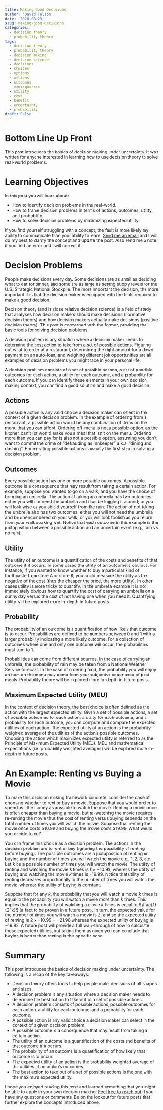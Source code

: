 ```yaml
---
title: Making Good Decisions 
author: 'David Telson'
date: '2020-08-23'
slug: making-good-decisions
categories:
  - decision theory
  - probability theory
tags: 
  - decision theory
  - probability theory
  - decision making
  - decision science
  - decisions
  - choices
  - options
  - actions
  - outcomes
  - consequences
  - utility
  - cost
  - benefit
  - uncertainty
  - probability
draft: False
---
```

# Bottom Line Up Front
This post introduces the basics of decision making under uncertainty. It was written for anyone interested in learning how to use decision theory to solve real-world problems.

# Learning Objectives
In this post you will learn about:

- How to identify decision problems in the real-world.
- How to frame decision problems in terms of actions, outcomes, utility, and probability.
- How to solve decision problems by maximizing expected utility.

If you find yourself struggling with a concept, the fault is more likely my ability to communicate than your ability to learn. [Send me an email](wctelson@gmail.com) and I will do my best to clarify the concept and update the post. Also send me a note if you find an error and I will correct it.

# Decision Problems
People make decisions every day. Some decisions are as small as deciding what to eat for dinner, and some are as large as setting supply levels for the U.S. Strategic National Stockpile. The more important the decision, the more important it is that the decision maker is equipped with the tools required to make a good decision.

Decision theory (and is close relative decision science) is a field of study that analyses how decision makers should make decisions (normative decision theory) and how decision makers actually make decisions (positive decision theory). This post is concerned with the former, providing the basic tools for solving decision problems.

A decision problem is any situation where a decision maker needs to determine the best action to take from a set of possible actions. Figuring out what to order at a restaurant, determining the right amount for a down payment on an auto-loan, and weighing different job opportunities are all examples of decision problems you might face in your personal life. 

A decision problem consists of a set of possible actions, a set of possible outcomes for each action, a utility for each outcome, and a probability for each outcome. If you can identify these elements in your own decision making context, you can find a good solution and make a good decision.

## Actions
A possible action is any valid choice a decision maker can select in the context of a given decision problem. In the example of ordering from a restaurant, a possible action would be any combination of items on the menu that you can afford. Ordering off-menu is not a possible option, as the kitchen can't (or won't) make you a meal that isn't on the menu. Ordering more than you can pay for is also not a possible option, assuming you don't want to commit the crime of "defrauding an Innkeeper" a.k.a. "dining and dashing". Enumerating possible actions is usually the first step in solving a decision problem.

## Outcomes
Every possible action has one or more possible outcomes. A possible outcome is a consequence that may result from taking a certain action. For example, suppose you wanted to go on a walk, and you have the choice of bringing an umbrella. The action of taking an umbrella has two outcomes: either you will not need the umbrella and thus be lugging it around; or you will look wise as you shield yourself from the rain. The action of not taking the umbrella also has two outcomes: either you will not need the umbrella and be unencumbered on your walk; or you will look foolish as you return from your walk soaking wet. Notice that each outcome in this example is the juxtaposition between a possible action and an uncertain event (e.g., rain vs no rain). 

## Utility
The utility of an outcome is a quantification of the costs and benefits of that outcome if it occurs. In some cases the utility of an outcome is obvious. For instance, if you wanted to know whether to buy a particular kind of toothpaste from store A or store B, you could measure the utility as the negative of the cost (thus the cheaper the price, the more utility). In other cases utility is more tricky to quantify. In the umbrella example it is not immediately obvious how to quantify the cost of carrying an umbrella on a sunny day versus the cost of not having one when you need it. Quantifying utility will be explored more in-depth in future posts.

## Probability
The probability of an outcome is a quantification of how likely that outcome is to occur. Probabilities are defined to be numbers between $0$ and $1$ with a larger probability indicating a more likely outcome. For a collection of outcomes where one and only one outcome will occur, the probabilities must sum to $1$. 

Probabilities can come from different sources. In the case of carrying an umbrella, the probability of rain may be taken from a National Weather Service forecast. In the case of ordering food, the probability you will enjoy an item on the menu may come from your subjective experience of past meals. Probability theory will be explored more in-depth in future posts.

## Maximum Expected Utility (MEU)
In the context of decision theory, the best choice is often defined as the action with the largest expected utility. Given a set of possible actions, a set of possible outcomes for each action, a utility for each outcome, and a probability for each outcome, you can compute and compare the expected utilities of each action. The expected utility of an action is the probability weighted average of the utilities of the action's possible outcomes. Choosing the action which maximizes expected utility is referred to as the Principle of Maximum Expected Utility (MEU). MEU and mathematical expectations (i.e. probability weighted averages) will be explored more in-depth in future posts.

# An Example: Renting vs Buying a Movie
To make this decision making framework concrete, consider the case of choosing whether to rent or buy a movie. Suppose that you would prefer to spend as little money as possible to watch the movie. Renting a movie once is often cheaper than buying a movie, but re-watching the movie requires re-renting the movie thus the cost of renting versus buying depends on the total number of times you will watch the movie. Suppose that renting the movie once costs $\$10.99$ and buying the movie costs $\$19.99$. What would you decide to do?

You can frame this choice as a decision problem. The actions in the decision problem are to rent or buy (ignoring the possibility of renting before buying). The possible outcomes are a juxtaposition of renting or buying and the number of times you will watch the movie e.g., $1, 2, 3,$ etc. Let $k$ be a possible number of times you will watch the movie. The utility of renting and watching the movie $k$ times is $k \times -10.99$, whereas the utility of buying and watching the movie $k$ times is $-19.99$. Notice that utility of renting decreases proportionally to the number of times you will watch the movie, whereas the utility of buying is constant. 

Suppose that for any $k$, the probability that you will watch a movie $k$ times is equal to the probability you will watch a movie more than $k$ times. This implies that the probability of watching a movie $k$ times is equal to $\frac{1}{2^k}$ (a fact to be proven in a future post). In turn, the expected value for the number of times you will watch a movie is $2$, and so the expected utility of renting is $2 \times -10.99 = -21.98$ whereas the expected utility of buying is $-19.99$. A future post will provide a full walk-through of how to calculate these expected utilities, but taking them as given you can conclude that buying is better than renting is this specific case.

# Summary
This post introduces the basics of decision making under uncertainty. The following is a recap of the key takeaways:

- Decision theory offers tools to help people make decisions of all shapes and sizes.
- A decision problem is any situation where a decision maker needs to determine the best action to take out of a set of possible actions.
- A decision problem consists of possible actions, possible outcomes for each action, a utility for each outcome, and a probability for each outcome.
- A possible action is any valid choice a decision maker can select in the context of a given decision problem.
- A possible outcome is a consequence that may result from taking a certain action.
- The utility of an outcome is a quantification of the costs and benefits of that outcome if it occurs.
- The probability of an outcome is a quantification of how likely that outcome is to occur.
- The expected utility of an action is the probability weighted average of the utilities of an action's outcomes.
- The best action to take out of a set of possible actions is the one with the maximum expected utility.

I hope you enjoyed reading this post and learned something that you might be able to apply in your own decision making. [Feel free to reach out](wctelson@gmail.com) if you have any questions or comments. Be on the lookout for future posts that further explore the concepts introduced above.




